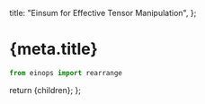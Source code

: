 
  title: "Einsum for Effective Tensor Manipulation",
};

# {meta.title}

```python
from einops import rearrange
```

  return <MarkDownLayout meta={meta}>{children}</MarkDownLayout>;
};
